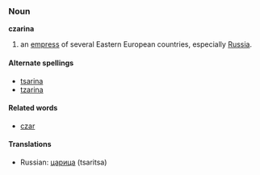 ===Noun===
'''czarina'''
# an [[empress]] of several Eastern European countries, especially [[Russia]].

====Alternate spellings====
* [[tsarina]]
* [[tzarina]]

====Related words====
* [[czar]]

====Translations====
*Russian: [[царица]] (tsaritsa)